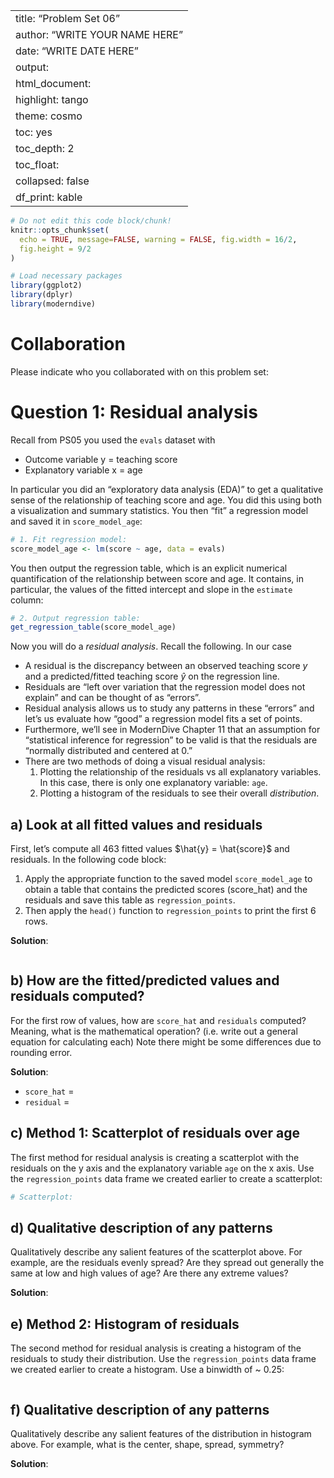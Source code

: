 
---
title: "Problem Set 06"
author: "WRITE YOUR NAME HERE"
date: "WRITE DATE HERE"
output:
  html_document:
    highlight: tango
    theme: cosmo
    toc: yes
    toc_depth: 2
    toc_float:
      collapsed: false
    df_print: kable
---

```r
# Do not edit this code block/chunk!
knitr::opts_chunk$set(
  echo = TRUE, message=FALSE, warning = FALSE, fig.width = 16/2, 
  fig.height = 9/2
)

# Load necessary packages
library(ggplot2)
library(dplyr)
library(moderndive)
```


# Collaboration

Please indicate who you collaborated with on this problem set: 



# Question 1: Residual analysis

Recall from PS05 you used the `evals` dataset with 

* Outcome variable y = teaching score
* Explanatory variable x = age

In particular you did an "exploratory data analysis (EDA)" to get a qualitative sense of the relationship of teaching score and age. You did this using both a visualization and summary statistics. You then  "fit" a regression model and saved it in `score_model_age`:

```r
# 1. Fit regression model:
score_model_age <- lm(score ~ age, data = evals)
```

You then output the regression table, which is an explicit numerical quantification of the relationship between score and age. It contains, in particular, the values of the fitted intercept and slope in the `estimate` column:

```r
# 2. Output regression table:
get_regression_table(score_model_age)
```

Now you will do a *residual analysis*. Recall the following. In our case

* A residual is the discrepancy between an observed teaching score $y$ and a predicted/fitted teaching score $\hat{y}$ on the regression line. 
* Residuals are "left over variation that the regression model does not explain" and can be thought of as "errors".
* Residual analysis allows us to study any patterns in these "errors" and let's us evaluate how "good" a regression model fits a set of points.
* Furthermore, we'll see in ModernDive Chapter 11 that an assumption for "statistical inference for regression" to be valid is that the residuals are "normally distributed and centered at 0."
* There are two methods of doing a visual residual analysis:
    1. Plotting the relationship of the residuals vs all explanatory variables. In this case, there is only one explanatory variable: `age`.
    1. Plotting a histogram of the residuals to see their overall *distribution*.


## a) Look at all fitted values and residuals

First, let's compute all 463 fitted values $\hat{y} = \hat{score}$ and residuals. In the following code block:

1. Apply the appropriate function to the saved model `score_model_age` to obtain a table that contains the predicted scores (score_hat) and the residuals and save this table as `regression_points`.
1. Then apply the `head()` function to `regression_points` to print the first 6 rows.

**Solution**:

```r

```

## b) How are the fitted/predicted values and residuals computed?

For the first row of values, how are `score_hat` and `residuals` computed?  Meaning, what is the mathematical operation? (i.e. write out a general equation for calculating each) Note there might be some differences due to rounding error. 

**Solution**:

* `score_hat` = 
* `residual` = 


## c) Method 1: Scatterplot of residuals over age

The first method for residual analysis is creating a scatterplot with the residuals on the y axis and the explanatory variable `age` on the x axis. Use the `regression_points` data frame we created earlier to create a scatterplot:

```r
# Scatterplot:

```

## d) Qualitative description of any patterns

Qualitatively describe any salient features of the scatterplot above. For example, are the residuals evenly spread? Are they spread out generally the same at low and high values of age? Are there any extreme values?

**Solution**:




## e) Method 2: Histogram of residuals

The second method for residual analysis is creating a histogram of the residuals to study their distribution. Use the `regression_points` data frame we created earlier to create a histogram. Use a binwidth of ~ 0.25:

```r

```


## f) Qualitative description of any patterns

Qualitatively describe any salient features of the distribution in histogram above. For example, what is the center, shape, spread, symmetry?

**Solution**:

